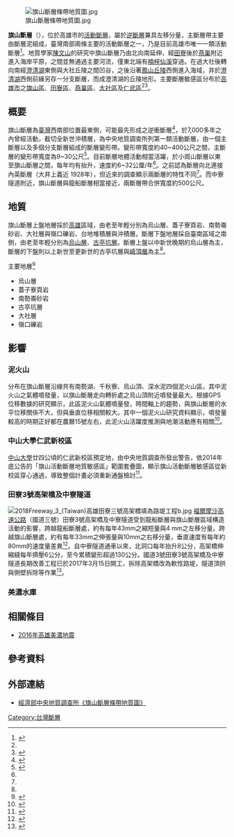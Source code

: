 [[File:旗山斷層條帶地質圖.jpg|thumb]]

'''旗山斷層'''（{{lang-en|'''Chishan Fault'''}}），位於高雄市的[[活斷層|活動斷層]]，屬於[[逆斷層|逆斷層]]兼具左移分量，主斷層帶主要由斷層泥組成，臺灣南部兩條主要的活動斷層之一，乃是目前高雄市唯一一類活動斷層<ref name="經">{{cite news |url= http://www.moeacgs.gov.tw/newlaw/downloads/%E5%85%AC%E5%91%8A/F0003/F0003%E6%97%97%E5%B1%B1%E6%96%B7%E5%B1%A4-%E6%B4%BB%E5%8B%95%E6%96%B7%E5%B1%A4%E5%9C%B0%E8%B3%AA%E6%95%8F%E6%84%9F%E5%8D%80%E5%8A%83%E5%AE%9A%E8%A8%88%E7%95%AB%E6%9B%B8.pdf |title= 經濟部《活動斷層地質敏感區劃定計畫書-F0003旗山斷層》 |accessdate= 2015-10-29 |archive-date= 2019-06-23 |archive-url= https://web.archive.org/web/20190623021032/https://www.moeacgs.gov.tw/newlaw/downloads/%E5%85%AC%E5%91%8A/F0003/F0003%E6%97%97%E5%B1%B1%E6%96%B7%E5%B1%A4-%E6%B4%BB%E5%8B%95%E6%96%B7%E5%B1%A4%E5%9C%B0%E8%B3%AA%E6%95%8F%E6%84%9F%E5%8D%80%E5%8A%83%E5%AE%9A%E8%A8%88%E7%95%AB%E6%9B%B8.pdf |dead-url= no }}</ref>。地質學家[[陳文山_(地質學家)|陳文山]]的研究中旗山斷層乃由北向南延伸，經[[田寮區|田寮]]後於[[燕巢|燕巢]]附近進入海岸平原，之間並無通過主要河流，僅東北端有[[楠梓仙溪|楠梓仙溪]]穿過。在過大社後轉向南經[[澄清湖|澄清湖]]東側與大社丘陵之間凹谷，之後沿著[[鳳山丘陵|鳳山]][[丘陵|丘陵]]西側進入海域，并於[[澄清湖|澄清湖]]西側前緣另存一分支斷層，而成澄清湖的丘陵地形。主要斷層敏感區分布於[[高雄市|高雄市]]之[[旗山區|旗山區]]、[[田寮區|田寮區]]、[[燕巢區|燕巢區]]、[[大社區|大社區]]及[[仁武區|仁武區]]<ref name="經"/><ref name="陳1">{{cite news |url=http://astdr.colife.org.tw/file_download.aspx?auto_id=458&pid=137 |title=陳文山教授《斷層活動特性分析與評估(2/4)》 |accessdate=2015-10-29 |archive-date=2016-02-06 |archive-url=https://web.archive.org/web/20160206083819/http://astdr.colife.org.tw/file_download.aspx?auto_id=458&pid=137 |dead-url=no }}</ref>。

== 概要 ==
旗山斷層為[[臺灣|臺灣]]西南部位置最東側，可能最先形成之逆衝斷層<ref name="陳2">{{cite news |url= http://ashan.gl.ntu.edu.tw/publication/study99/4-2/index_Chishan-ch.htm |title= 陳文山教授《旗山斷層長期滑移速率》 |accessdate= 2015-10-29 |archive-date= 2016-03-04 |archive-url= https://web.archive.org/web/20160304112855/http://ashan.gl.ntu.edu.tw/publication/study99/4-2/index_Chishan-ch.htm |dead-url= no }}</ref>，於7,000多年之內曾經活動，截切全新世沖積層，為中央地質調查所列第一類活動斷層，由一個主斷層以及多個分支斷層組成的斷層變形帶。變形帶寬度約40~400公尺之間，主斷層的變形帶寬度為9~30公尺<ref name="研究成果">{{cite news |url= http://fault.moeacgs.gov.tw/TaiwanFaults_2009/PageContent.aspx?type=C&id=165 |title= 經濟部中央地質調查所《研究成果-25K-旗山斷層》 |access-date= 2015-10-29 |archive-url= https://web.archive.org/web/20160206105259/http://fault.moeacgs.gov.tw/TaiwanFaults_2009/PageContent.aspx?type=C&id=165 |archive-date= 2016-02-06 |dead-url= yes }}</ref>。目前斷層地體活動相當活躍，於小崗山斷層以東至旗山斷層之間，每年均有抬升，速度約6~32公厘/年<ref name="經"/>。之前認為斷層向北連接內英斷層（大井上義近 1928年），但近來的調查顯示兩斷層的特性不同<ref name="陳2"/>。而中寮隧道附近，旗山斷層與龍船斷層相當接近，兩斷層帶合併寬度約500公尺。

== 地質 ==
旗山斷層上盤地層採於[[高雄|高雄]]區域，由老至年輕分別為烏山層、蓋子寮頁岩、南勢崙砂岩、大社層與嶺口礫岩、台地堆積層與沖積層。斷層下盤地層採自臺南區域之南側，由老至年輕分別為[[烏山層|烏山層]]、[[古亭坑層|古亭坑層]]。斷層上盤以中新世晚期的烏山層為主，斷層的下盤則以上新世至更新世的古亭坑層與[[崎頂層|崎頂層]]為主<ref name="經"/>。

; 主要地層<ref name="陳柏村">{{cite web|url=http://fault.moeacgs.gov.tw/UploadFiles/files/OLD/ATSTR42/activefault/31-3.htm|author1=陳柏村|author2=劉彥求|author3=林啟文|author4=陳建良|author5=張雲翔|author6=衣德成|author7=陳文山|author8=黃能偉|author9=楊志成|author10=游能悌|author11=周飛宏|author12=顏一勤|author13=宋時驊|author14=楊小青|title=《活動斷層調查報告旗山斷層》|work=[[經濟部中央地質調查所|經濟部中央地質調查所]]施政計畫報告2006年|date=2006-12-01|access-date=2015-10-29|archive-url=https://web.archive.org/web/20160304062825/http://fault.moeacgs.gov.tw/UploadFiles/files/OLD/ATSTR42/activefault/31-3.htm|archive-date=2016-03-04|dead-url=yes}}</ref>
* 烏山層
* 蓋子寮頁岩
* 南勢崙砂岩
* 古亭坑層
* 大社層
* 嶺口礫岩

== 影響 ==
===泥火山===
{{main|泥火山}}
分布在旗山斷層沿線共有南勢湖、千秋寮、烏山頂、深水泥四個泥火山區，其中泥火山之氣體噴發量，以旗山斷層走向轉折處之烏山頂附近噴發量最大。根據GPS位移數據的研究顯示，此區泥火山氣體噴量發，時間軸上的趨勢，與旗山斷層的水平位移關係不大，但與垂直位移相關較大。其中一個泥火山研究資料顯示，噴發量較高的時期正好都在農曆15號左右，此泥火山活躍度推測與地潮活動應有相關<ref name="陳力">{{Cite web |url=https://ndltd.ncl.edu.tw/cgi-bin/gs32/gsweb.cgi?o=dnclcdr&s=id=%22093NKNU0136007%22.&searchmode=basic |title=陳力《旗山斷層沿線泥火山產狀與噴發活動的研究 A Study on Occurrences and Eruptive Activities of Mud-Volcanoes along the Chishan Fault, Southwestern Taiwan》國立高雄師範大學地理學系  2005年  |access-date=2019-04-30 |archive-date=2020-08-15 |archive-url=https://web.archive.org/web/20200815181109/https://ndltd.ncl.edu.tw/cgi-bin/gs32/gsweb.cgi?o=dnclcdr&s=id=%22093NKNU0136007%22.&searchmode=basic |dead-url=no }}</ref>。

=== 中山大學仁武新校區  ===
[[國立中山大學|中山大學]]廿四公頃的仁武新校區預定地，由中央地質調查所發出警告，依2014年底公告的「旗山活動斷層地質敏感區」範圍套疊圖，顯示旗山活動斷層敏感區從新校區穿心通過，導致整個計畫必須重新通盤檢討<ref name="中山">{{cite news |url=http://www.nsysu.edu.tw/files/14-1000-110007,r2432-1.php?Lang=zh-tw |title=自由時報《活動斷層穿心過 中山大學仁武校區恐喊卡》2015年1月10日 |access-date=2015年10月29日 |archive-url=https://web.archive.org/web/20160305071713/http://www.nsysu.edu.tw/files/14-1000-110007,r2432-1.php?Lang=zh-tw |archive-date=2016年3月5日 |dead-url=yes }}</ref>。

=== 田寮3號高架橋及中寮隧道===
[[File:2018Freeway_3_(Taiwan)高雄田寮三號高架橋填為路堤工程b.jpg|right]]
[[福爾摩沙高速公路|福爾摩沙高速公路]]（國道三號）田寮3號高架橋及中寮隧道受到龍船斷層與旗山斷層區域構造活動的影響，跨越龍船斷層處，約有每年43mm之縮短量與4 mm之左移分量。跨越旗山斷層處，約有每年33mm之伸張量與10mm之右移分量，垂直速度有每年約80mm的速度量差異<ref name="成功大學">{{cite news |url=http://www.cgu-tga.org.tw/attachfiles/GD1/GD4-2B-09.pdf |title=楊名、景國恩、張李群《以大地測量技術監測龍船與旗山斷層活動及其地質災害影響評估》國立成功大學測量及空間資訊學系 |access-date=2017-11-12 |archive-url=https://web.archive.org/web/20171112185431/http://www.cgu-tga.org.tw/attachfiles/GD1/GD4-2B-09.pdf |archive-date=2017-11-12 |dead-url=yes }}</ref>。自中寮隧道通車以來，北洞口每年抬升8公分，高架橋伸縮縫每年擠壓6公分，至今累積變形超過130公分。國道3號田寮3號高架橋及中寮隧道長期改善工程已於2017年3月15日開工，拆除高架橋改為軟性路堤，隧道頂拱與側壁拆除等作業<ref name="高公局工務組">{{cite news |url=http://117.56.91.94/KMPublic/readdocument.aspx?documentId=274710 |title=高公局工務組《國道3號田寮3號高架橋及中寮隧道長期改善工程（106年9月執行情形）》 }}{{Dead link|date=2019年11月 |bot=InternetArchiveBot |fix-attempted=yes }}</ref>。

===美濃水庫===
{{main|美濃水庫}}

== 相關條目 == 
* [[2016年高雄美濃地震|2016年高雄美濃地震]]

== 參考資料 ==
{{reflist|30em}}

==外部連結==
*[https://web.archive.org/web/20160207121037/http://fault.moeacgs.gov.tw/UploadFiles/images/ATSTR42/31-1.jpg   經濟部中央地質調查所《旗山斷層條帶地質圖》]

{{台灣斷層|南}}

[[Category:台灣斷層|Category:台灣斷層]]